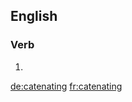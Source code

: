 
==English==

===Verb===
{{head|en}}

# {{present participle of|catenate|lang=en}}

[[de:catenating]]
[[fr:catenating]]